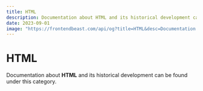 ```yaml
---
title: HTML
description: Documentation about HTML and its historical development can be found under this category.
date: 2023-09-01
image: "https://frontendbeast.com/api/og?title=HTML&desc=Documentation about HTML and its historical development can be found under this category."
---
```



# HTML

Documentation about **HTML** and its historical development can be found under this category.

<Cards>
  <Card icon={"🔤"} title=" Introduction to HTML" href="/html/what-is-html" />
  <Card
    icon={"🔎"}
    title=" Basic Structure of HTML"
    href="/html/html-basic-structure"
  />
  <Card icon={"🧬"} title=" HTML Elements" href="/html/html-elements" />
</Cards>
